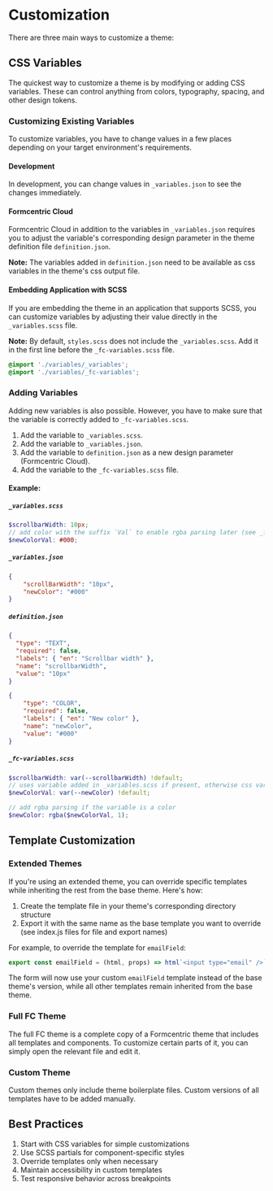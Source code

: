 
<Meta title='EN/Themes/Customization' />

# Customization

There are three main ways to customize a theme:

## CSS Variables

The quickest way to customize a theme is by modifying or adding CSS variables. These can control anything from colors, typography, spacing, and other design tokens.

### Customizing Existing Variables

To customize variables, you have to change values in a few places depending on your target environment's requirements.

#### Development

In development, you can change values in `_variables.json` to see the changes immediately.

#### Formcentric Cloud

Formcentric Cloud in addition to the variables in `_variables.json` requires you to adjust the variable's corresponding design parameter in the theme definition file `definition.json`.

**Note:** The variables added in `definition.json` need to be available as css variables in the theme's css output file.

#### Embedding Application with SCSS

If you are embedding the theme in an application that supports SCSS, you can customize variables by adjusting their value directly in the `_variables.scss` file.

**Note:** By default, `styles.scss` does not include the `_variables.scss`. Add it in the first line before the `_fc-variables.scss` file.

```scss
@import './variables/_variables';
@import './variables/_fc-variables';
```

### Adding Variables

Adding new variables is also possible. However, you have to make sure that the variable is correctly added to `_fc-variables.scss`.

1. Add the variable to `_variables.scss`.
2. Add the variable to `_variables.json`.
3. Add the variable to `definition.json` as a new design parameter (Formcentric Cloud).
4. Add the variable to the `_fc-variables.scss` file.

#### Example:

##### `_variables.scss`

```scss
$scrollbarWidth: 10px;
// add color with the suffix `Val` to enable rgba parsing later (see _fc-variables.scss)
$newColorVal: #000;
```

##### `_variables.json`

```json
{
    "scrollBarWidth": "10px",
    "newColor": "#000"
}
```

##### `definition.json`

```json
{
  "type": "TEXT",
  "required": false,
  "labels": { "en": "Scrollbar width" },
  "name": "scrollbarWidth",
  "value": "10px"
}

{
    "type": "COLOR",
    "required": false,
    "labels": { "en": "New color" },
    "name": "newColor",
    "value": "#000"
}
```

##### `_fc-variables.scss`

```scss
$scrollbarWidth: var(--scrollbarWidth) !default;
// uses variable added in _variables.scss if present, otherwise css variable from _variables.json
$newColorVal: var(--newColor) !default;

// add rgba parsing if the variable is a color
$newColor: rgba($newColorVal, 1);
```

## Template Customization

### Extended Themes

If you're using an extended theme, you can override specific templates while inheriting the rest from the base theme. Here's how:

1. Create the template file in your theme's corresponding directory structure
2. Export it with the same name as the base template you want to override (see index.js files for file and export names)

For example, to override the template for `emailField`:

```javascript
export const emailField = (html, props) => html`<input type="email" />`
```

The form will now use your custom `emailField` template instead of the base theme's version, while all other templates remain inherited from the base theme.

### Full FC Theme

The full FC theme is a complete copy of a Formcentric theme that includes all templates and components. To customize certain parts of it, you can simply open the relevant file and edit it.

### Custom Theme

Custom themes only include theme boilerplate files. Custom versions of all templates have to be added manually.

## Best Practices

1. Start with CSS variables for simple customizations
2. Use SCSS partials for component-specific styles
3. Override templates only when necessary
4. Maintain accessibility in custom templates
5. Test responsive behavior across breakpoints
